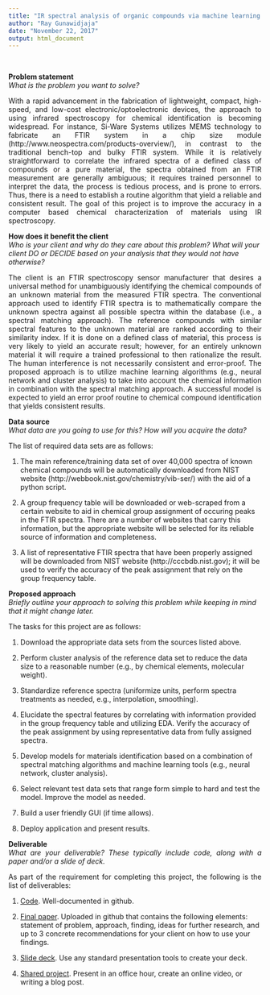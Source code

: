 ```yaml
---
title: "IR spectral analysis of organic compounds via machine learning approach"
author: "Ray Gunawidjaja"
date: "November 22, 2017"
output: html_document
---
```

</br>

<b>Problem statement</b></br>
<i>What is the problem you want to solve?</i>

<p align="justify">
With a rapid advancement in the fabrication of lightweight, compact, high-speed, and low-cost electronic/optoelectronic devices, the approach to using infrared spectroscopy for chemical identification is becoming widespread. For instance, Si-Ware Systems utilizes MEMS technology to fabricate an FTIR system in a chip size module (http://www.neospectra.com/products-overview/), in contrast to the traditional bench-top and bulky FTIR system. While it is relatively straightforward to correlate the infrared spectra of a defined class of compounds or a pure material, the spectra obtained from an FTIR measurement are generally ambiguous; it requires trained personnel to interpret the data, the process is tedious process, and is prone to errors. Thus, there is a need to establish a routine algorithm that yield a reliable and consistent result. The goal of this project is to improve the accuracy in a computer based chemical characterization of materials using IR spectroscopy.
</p>

<b>How does it benefit the client</b></br>
<i>Who is your client and why do they care about this problem? What will your client DO or DECIDE based on your analysis that they would not have otherwise?</i>

<p align="justify">
The client is an FTIR spectroscopy sensor manufacturer that desires a universal method for unambiguously identifying the chemical compounds of an unknown material from the measured FTIR spectra. The conventional approach used to identify FTIR spectra is to mathematically compare the unknown spectra against all possible spectra within the database (i.e., a spectral matching approach). The reference compounds with similar spectral features to the unknown material are ranked according to their similarity index. If it is done on a defined class of material, this process is very likely to yield an accurate result; however, for an entirely unknown material it will require a trained professional to then rationalize the result. The human interference is not necessarily consistent and error-proof. The proposed approach is to utilize machine learning algorithms (e.g., neural network and cluster analysis) to take into account the chemical information in combination with the spectral matching approach. A successful model is expected to yield an error proof routine to chemical compound identification that yields consistent results. 
</p>

<b>Data source</b></br>
<i>What data are you going to use for this? How will you acquire the data?</i>

The list of required data sets are as follows:</br>
<p align="justify">
1. The main reference/training data set of over 40,000 spectra of known chemical compounds will be automatically downloaded from NIST website (http://webbook.nist.gov/chemistry/vib-ser/) with the aid of a python script.
</p>
<p align="justify">
2. A group frequency table will be downloaded or web-scraped from a certain website to aid in chemical group assignment of occuring peaks in the FTIR spectra. There are a number of websites that carry this information, but the appropriate website will be selected for its reliable source of information and completeness.
</p>
<p align="justify">
3. A list of representative FTIR spectra that have been properly assigned will be downloaded from NIST website (http://cccbdb.nist.gov); it will be used to verify the accuracy of the peak assignment that rely on the group frequency table.  
</p>
<p align="justify">
  
<b>Proposed approach</b></br>
<i>Briefly outline your approach to solving this problem while keeping in mind that it might change later.</i>

The tasks for this project are as follows:</br>
<p align="justify">
1. Download the appropriate data sets from the sources listed above.
</p>
<p align="justify">
2. Perform cluster analysis of the reference data set to reduce the data size to a reasonable number (e.g., by chemical elements, molecular weight).
</p>
<p align="justify">
3. Standardize reference spectra (uniformize units, perform spectra treatments as needed, e.g., interpolation, smoothing).
</p>
<p align="justify">
4. Elucidate the spectral features by correlating with information provided in the group frequency table and utilizing EDA. Verify the accuracy of the peak assignment by using representative data from fully assigned spectra. 
</p>
<p align="justify">
5. Develop models for materials identification based on a combination of spectral matching algorithms and machine learning tools (e.g., neural network, cluster analysis).
</p>
<p align="justify">
6. Select relevant test data sets that range form simple to hard and test the model. Improve the model as needed.
</p>
<p align="justify">
7. Build a user friendly GUI (if time allows).
</p>
<p align="justify">
8. Deploy application and present results.
</p>
<p align="justify">

<b>Deliverable</b></br>
<i>What are your deliverable? These typically include code, along with a paper and/or a slide of deck.</i>
<p align="justify">
As part of the requirement for completing this project, the following is the list of deliverables: 
</p>
<p align="justify">
1. <u>Code</u>. Well-documented in github.
</p>
<p align="justify">
2. <u>Final paper</u>. Uploaded in github that contains the following elements: statement of problem, approach, finding, ideas for  further research, and up to 3 concrete recommendations for your client on how to use your findings. 
</p>
<p align="justify">
3. <u>Slide deck</u>. Use any standard presentation tools to create your deck. 
</p>
<p align="justify">
4. <u>Shared project</u>. Present in an office hour, create an online video, or writing a blog post.
</p>
